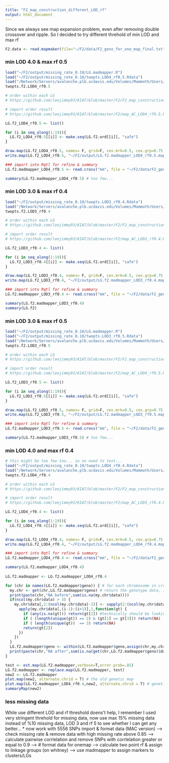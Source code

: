 ```yaml
---
title: "F2_map_construction_different_LOD_rf"
output: html_document
---
```


Since we always see map expansion problem, even after removing double crossover and ripple. So I decided to try different threhold of min LOD and max rf 

```r
F2.data <- read.mapmaker(file="~/F2/data/F2_geno_for_one_map_final.txt") 
```

### min LOD 4.0 & max rf 0.5 
```r
load("~/F2/output/missing_rate_0.10/LG.madmapper.R")
load("~/F2/output/missing_rate_0.10/twopts.LOD4_rf0.5.Rdata")
load("/Network/Servers/avalanche.plb.ucdavis.edu/Volumes/Mammoth/Users/ruijuanli/F2/output/missing_rate_0.10/LG.f2.ord.AC.LOD4_rf0.5.Rdata")
twopts.f2.LOD4_rf0.5

# order within each LG
# https://github.com/leejimmy93/KIAT/blob/master/F2/F2_map_construction_LOD4_rf0.5_missing_0.10.R

# import order result 
# https://github.com/leejimmy93/KIAT/blob/master/F2/map_AC_LOD4_rf0.5.R 

LG.f2_LOD4_rf0.5 <- list()

for (i in seq_along(1:19)){
  LG.f2_LOD4_rf0.5[[i]] <- make.seq(LG.f2.ord[[i]], "safe")
}

draw.map(LG.f2_LOD4_rf0.5, names= F, grid=F, cex.mrk=0.5, cex.grp=0.75, horizontal=T)  
write.map(LG.f2_LOD4_rf0.5, "~/F2/output/LG.f2.madmapper_LOD4_rf0.5.map")

### import into Rqtl for refine & summary 
LG.f2.madmapper_LOD4_rf0.5 <- read.cross("mm", file = "~/F2/data/F2_geno_for_one_map_final.txt", mapfile = "~/F2/output/LG.f2.madmapper_LOD4_rf0.5.map")

summary(LG.f2.madmapper_LOD4_rf0.5) # too few... 
```

### min LOD 3.0 & max rf 0.4 
```r
load("~/F2/output/missing_rate_0.10/twopts.LOD3_rf0.4.Rdata")
load("/Network/Servers/avalanche.plb.ucdavis.edu/Volumes/Mammoth/Users/ruijuanli/F2/output/missing_rate_0.10/LG.f2.ord.AC.LOD3_rf0.4.Rdata")
twopts.f2.LOD3_rf0.4

# order within each LG
# https://github.com/leejimmy93/KIAT/blob/master/F2/F2_map_construction_LOD3_rf0.4_missing_0.10.R

# import order result 
# https://github.com/leejimmy93/KIAT/blob/master/F2/map_AC_LOD3_rf0.4.R 

LG.f2_LOD3_rf0.4 <- list()

for (i in seq_along(1:19)){
  LG.f2_LOD3_rf0.4[[i]] <- make.seq(LG.f2.ord[[i]], "safe")
}

draw.map(LG.f2_LOD3_rf0.4, names= F, grid=F, cex.mrk=0.5, cex.grp=0.75, horizontal=T)  
write.map(LG.f2_LOD3_rf0.4, "~/F2/output/LG.f2.madmapper_LOD3_rf0.4.map")

### import into Rqtl for refine & summary 
LG.f2.madmapper_LOD3_rf0.4 <- read.cross("mm", file = "~/F2/data/F2_geno_for_one_map_final.txt", mapfile = "~/F2/output/LG.f2.madmapper_LOD3_rf0.4.map")

summary(LG.f2.madmapper_LOD3_rf0.4) 
summary(LG.f2)
```

### min LOD 3.0 & max rf 0.5
```r
load("~/F2/output/missing_rate_0.10/LG.madmapper.R")
load("~/F2/output/missing_rate_0.10/twopts.LOD3_rf0.5.Rdata")
load("/Network/Servers/avalanche.plb.ucdavis.edu/Volumes/Mammoth/Users/ruijuanli/F2/output/missing_rate_0.10/LG.f2.ord.AC.LOD3_rf0.5.Rdata")
twopts.f2.LOD3_rf0.5

# order within each LG
# https://github.com/leejimmy93/KIAT/blob/master/F2/F2_map_construction_LOD4_rf0.5_missing_0.10.R

# import order result 
# https://github.com/leejimmy93/KIAT/blob/master/F2/map_AC_LOD4_rf0.5.R 

LG.f2_LOD3_rf0.5 <- list()

for (i in seq_along(1:19)){
  LG.f2_LOD3_rf0.5[[i]] <- make.seq(LG.f2.ord[[i]], "safe")
}

draw.map(LG.f2_LOD3_rf0.5, names= F, grid=F, cex.mrk=0.5, cex.grp=0.75, horizontal=T)  
write.map(LG.f2_LOD3_rf0.5, "~/F2/output/LG.f2.madmapper_LOD3_rf0.5.map")

### import into Rqtl for refine & summary 
LG.f2.madmapper_LOD3_rf0.5 <- read.cross("mm", file = "~/F2/data/F2_geno_for_one_map_final.txt", mapfile = "~/F2/output/LG.f2.madmapper_LOD3_rf0.5.map")

summary(LG.f2.madmapper_LOD3_rf0.5) # too few... 
```
### min LOD 4.0 and max rf 0.4 
```r
# this might be too few too... so no need to test...
load("~/F2/output/missing_rate_0.10/twopts.LOD4_rf0.4.Rdata")
load("/Network/Servers/avalanche.plb.ucdavis.edu/Volumes/Mammoth/Users/ruijuanli/F2/output/missing_rate_0.10/LG.f2.ord.AC.LOD4_rf0.4.Rdata")
twopts.f2.LOD4_rf0.4

# order within each LG
# https://github.com/leejimmy93/KIAT/blob/master/F2/F2_map_construction_LOD3_rf0.4_missing_0.10.R

# import order result 
# https://github.com/leejimmy93/KIAT/blob/master/F2/map_AC_LOD3_rf0.4.R 

LG.f2_LOD4_rf0.4 <- list()

for (i in seq_along(1:19)){
  LG.f2_LOD4_rf0.4[[i]] <- make.seq(LG.f2.ord[[i]], "safe")
}

draw.map(LG.f2_LOD4_rf0.4, names= F, grid=F, cex.mrk=0.5, cex.grp=0.75, horizontal=T)  
write.map(LG.f2_LOD4_rf0.4, "~/F2/output/LG.f2.madmapper_LOD4_rf0.4.map")

### import into Rqtl for refine & summary 
LG.f2.madmapper_LOD4_rf0.4 <- read.cross("mm", file = "~/F2/data/F2_geno_for_one_map_final.txt", mapfile = "~/F2/output/LG.f2.madmapper_LOD4_rf0.4.map")

summary(LG.f2.madmapper_LOD4_rf0.4) 
 
LG.f2.madmapper <- LG.f2.madmapper_LOD4_rf0.4

for (chr in names(LG.f2.madmapper$geno)) { # for each chromosome in cross genotype data
  my.chr <- get(chr,LG.f2.madmapper$geno) # return the genotype data, including data & map
  print(paste(chr,"NA before",sum(is.na(my.chr$data)))) 
  if(ncol(my.chr$data) > 3) { 
    my.chr$data[,2:(ncol(my.chr$data)-1)] <- sapply(2:(ncol(my.chr$data)-1),function(i) {
      apply(my.chr$data[,(i-1):(i+1)],1,function(gt) {
        if (any(is.na(gt))) return(gt[2]) #technically should be looking at the next genotyped marker.
        if ( (length(unique(gt)) == 2) & (gt[1] == gt[3])) return(NA)
        if ( length(unique(gt))  == 3) return(NA)
        return(gt[2])
      })
    })
  }
  LG.f2.madmapper$geno <- within(LG.f2.madmapper$geno,assign(chr,my.chr))
  print(paste(chr,"NA after",sum(is.na(get(chr,LG.f2.madmapper$geno)$data))))
}  

test <- est.map(LG.f2.madmapper,verbose=T,error.prob=.01)  
LG.f2.madmapper <- replace.map(LG.f2.madmapper, test)
new2 <- LG.f2.madmapper
plot.map(new2, alternate.chrid = T) # the old genetic map
plot.map(LG.f2.madmapper_LOD4_rf0.4,new2, alternate.chrid = T) # genetic map comparison
summaryMap(new2) 
```

### less missing data 
While use different LOD and rf threshold doens't help, I remember I used very stringent threhold for missing data, now use max 15% missing data instead of %10 missing data, LOD 3 and rf 5 to see whether I can get any better... 
* now work with 5556 SNPs 
import & format data (MAC version) --> check missing rate & remove data with high missing rate above 0.85 --> calculate pairwise corrlelation and remove SNPs with corrlelation greater or equal to 0.9 --> # format data for onemap  --> calculate two point rf & assign to linkage groups (on whitney) --> use madmapper to assign markers to clusters/LGs 





